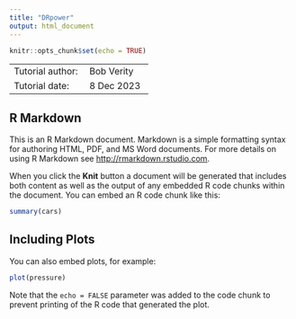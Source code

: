 ```yaml
---
title: "DRpower"
output: html_document
---
```


```r
knitr::opts_chunk$set(echo = TRUE)
```


+------------------+---------------+
| Tutorial author: | Bob Verity
+------------------+---------------+
| Tutorial date:   | 8 Dec 2023
+------------------+---------------+

## R Markdown

This is an R Markdown document. Markdown is a simple formatting syntax for authoring HTML, PDF, and MS Word documents. For more details on using R Markdown see <http://rmarkdown.rstudio.com>.

When you click the **Knit** button a document will be generated that includes both content as well as the output of any embedded R code chunks within the document. You can embed an R code chunk like this:

```r
summary(cars)
```

## Including Plots

You can also embed plots, for example:

```r
plot(pressure)
```

Note that the `echo = FALSE` parameter was added to the code chunk to prevent printing of the R code that generated the plot.
